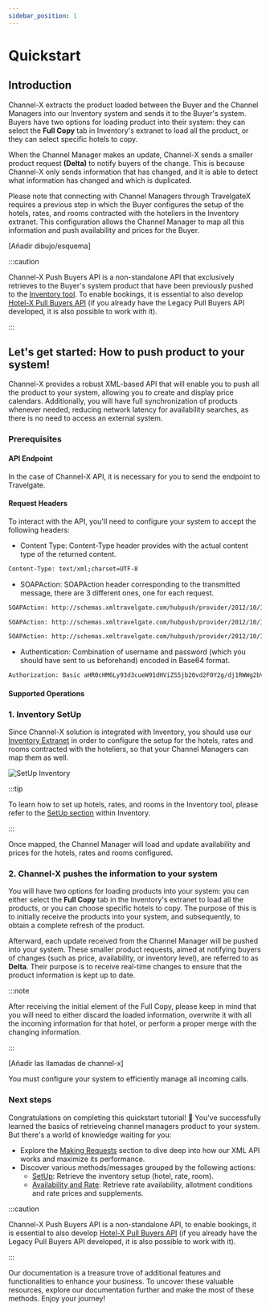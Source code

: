 ```yaml
---
sidebar_position: 1
---
```


# Quickstart

## Introduction

Channel-X extracts the product loaded between the Buyer and the Channel Managers into our Inventory system and sends it to the Buyer's system. Buyers have two options for loading product into their system: they can select the **Full Copy** tab in Inventory's extranet to load all the product, or they can select specific hotels to copy.

When the Channel Manager makes an update, Channel-X sends a smaller product request **(Delta)** to notify buyers of the change. This is because Channel-X only sends information that has changed, and it is able to detect what information has changed and which is duplicated.

Please note that connecting with Channel Managers through TravelgateX requires a previous step in which the Buyer configures the setup of the hotels, rates, and rooms contracted with the hoteliers in the Inventory extranet. This configuration allows the Channel Manager to map all this information and push availability and prices for the Buyer.


[Añadir dibujo/esquema]


:::caution

Channel-X Push Buyers API is a non-standalone API that exclusively retrieves to the Buyer's system product that have been previously pushed to the [Inventory tool](https://inventory.xmltravelgate.com/Account/Login?ReturnUrl=%2f). To enable bookings, it is essential to also develop [Hotel-X Pull Buyers API](../apis/for-buyers/hotel-x-pull-buyers-api/quickstart) (if you already have the Legacy Pull Buyers API developed, it is also possible to work with it).

:::

## Let's get started: How to push product to your system!

Channel-X provides a robust XML-based API that will enable you to push all the product to your system, allowing you to create and display price calendars. Additionally, you will have full synchronization of products whenever needed, reducing network latency for availability searches, as there is no need to access an external system.

### Prerequisites

#### API Endpoint

In the case of Channel-X API, it is necessary for you to send the endpoint to Travelgate.

#### Request Headers

To interact with the API, you'll need to configure your system to accept the following headers:

* Content Type: Content-Type header provides with the actual content type of the returned content.

```html
Content-Type: text/xml;charset=UTF-8
``` 

* SOAPAction: SOAPAction header corresponding to the transmitted message, there are 3 different ones, one for each request.

```html
SOAPAction: http://schemas.xmltravelgate.com/hubpush/provider/2012/10/IProviderGen/HotelRatePlanInventoryNotif
```

```html
SOAPAction: http://schemas.xmltravelgate.com/hubpush/provider/2012/10/IProviderGen/HotelAvailNotif
```

```html
SOAPAction: http://schemas.xmltravelgate.com/hubpush/provider/2012/10/IProviderGen/HotelRatePlanNotif
```

* Authentication: Combination of username and password (which you should have sent to us beforehand) encoded in Base64 format.

```html
Authorization: Basic aHR0cHM6Ly93d3cueW91dHViZS5jb20vd2F0Y2g/dj1RWWg2bVlJSkcyWQ==
``` 

#### Supported Operations

### 1. Inventory SetUp

Since Channel-X solution is integrated with Inventory, you should use our [Inventory Extranet](https://inventory.xmltravelgate.com/Account/Login?ReturnUrl=%2f) in order to configure the setup for the hotels, rates and rooms contracted with the hoteliers, so that your Channel Managers can map them as well. 

![SetUp Inventory](../../../../static/img/docs/channel-x/setup-inventory.png)

:::tip

To learn how to set up hotels, rates, and rooms in the Inventory tool, please refer to the [SetUp section](#) within Inventory.

:::

Once mapped, the Channel Manager will load and update availability and prices for the hotels, rates and rooms configured.

### 2. Channel-X pushes the information to your system

You will have two options for loading products into your system: you can either select the **Full Copy** tab in the Inventory's extranet to load all the products, or you can choose specific hotels to copy. The purpose of this is to initially receive the products into your system, and subsequently, to obtain a complete refresh of the product.

Afterward, each update received from the Channel Manager will be pushed into your system. These smaller product requests, aimed at notifying buyers of changes (such as price, availability, or inventory level), are referred to as **Delta**. Their purpose is to receive real-time changes to ensure that the product information is kept up to date.

:::note

After receiving the initial element of the Full Copy, please keep in mind that you will need to either discard the loaded information, overwrite it with all the incoming information for that hotel, or perform a proper merge with the changing information.

:::

[Añadir las llamadas de channel-x]

You must configure your system to efficiently manage all incoming calls.

### Next steps

Congratulations on completing this quickstart tutorial! 🎉 You've successfully learned the basics of retrieveing channel managers product to your system. But there's a world of knowledge waiting for you:

- Explore the [Making Requests](../channel-x-push-buyers-api/making-requests/endpoint) section to dive deep into how our XML API works and maximize its performance.
- Discover various methods/messages grouped by the following actions:
    - [SetUp](../channel-x-push-buyers-api/set-up/overview): Retrieve the inventory setup (hotel, rate, room).
    - [Availability and Rate](../channel-x-push-buyers-api/availability-and-rate/overview): Retrieve rate availability, allotment conditions and rate prices and supplements.

:::caution

Channel-X Push Buyers API is a non-standalone API, to enable bookings, it is essential to also develop [Hotel-X Pull Buyers API](../apis/for-buyers/hotel-x-pull-buyers-api/quickstart) (if you already have the Legacy Pull Buyers API developed, it is also possible to work with it).

:::

Our documentation is a treasure trove of additional features and functionalities to enhance your business. To uncover these valuable resources, explore our documentation further and make the most of these methods. Enjoy your journey!